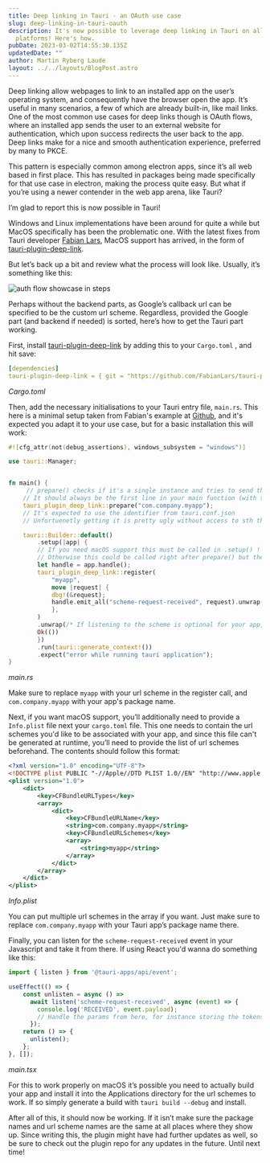 ```yaml
---
title: Deep linking in Tauri - an OAuth use case
slug: deep-linking-in-tauri-oauth
description: It's now possible to leverage deep linking in Tauri on all
  platforms! Here's how.
pubDate: 2023-03-02T14:55:30.135Z
updatedDate: ""
author: Martin Ryberg Laude
layout: ../../layouts/BlogPost.astro
---
```

Deep linking allow webpages to link to an installed app on the user’s operating system, and consequently have the browser open the app. It’s useful in many scenarios, a few of which are already built-in, like mail links. One of the most common use cases for deep links though is OAuth flows, where an installed app sends the user to an external website for authentication, which upon success redirects the user back to the app. Deep links make for a nice and smooth authentication experience, preferred by many to PKCE.

This pattern is especially common among electron apps, since it’s all web based in first place. This has resulted in packages being made specifically for that use case in electron, making the process quite easy. But what if you’re using a newer contender in the web app arena, like Tauri?

I’m glad to report this is now possible in Tauri!

Windows and Linux implementations have been around for quite a while but MacOS specifically has been the problematic one. With the latest fixes from Tauri developer [Fabian Lars](https://github.com/FabianLars), MacOS support has arrived, in the form of [tauri-plugin-deep-link](https://github.com/FabianLars/tauri-plugin-deep-link).

But let’s back up a bit and review what the process will look like. Usually, it’s something like this:

![auth flow showcase in steps](/images/uploads/tauri_auth_flow.webp "Auth flow")

Perhaps without the backend parts, as Google’s callback url can be specified to be the custom url scheme. Regardless, provided the Google part (and backend if needed) is sorted, here’s how to get the Tauri part working.

First, install [tauri-plugin-deep-link](https://github.com/FabianLars/tauri-plugin-deep-link) by adding this to your `Cargo.toml` , and hit save:

```yaml
[dependencies]
tauri-plugin-deep-link = { git = "https://github.com/FabianLars/tauri-plugin-deep-link", branch = "main" }
```
*Cargo.toml*

Then, add the necessary initialisations to your Tauri entry file, `main.rs`. This here is a minimal setup taken from Fabian's example at [Github](https://github.com/FabianLars/tauri-plugin-deep-link/tree/main/example), and it's expected you adapt it to your use case, but for a basic installation this will work:

```rust
#![cfg_attr(not(debug_assertions), windows_subsystem = "windows")]

use tauri::Manager;


fn main() {
     // prepare() checks if it's a single instance and tries to send the args otherwise.
    // It should always be the first line in your main function (with the exception of loggers or similar)
    tauri_plugin_deep_link::prepare("com.company.myapp");
    // It's expected to use the identifier from tauri.conf.json
    // Unfortuenetly getting it is pretty ugly without access to sth that implements `Manager`.

    tauri::Builder::default()
        .setup(|app| {
        // If you need macOS support this must be called in .setup() !
        // Otherwise this could be called right after prepare() but then you don't have access to tauri APIs
        let handle = app.handle();
        tauri_plugin_deep_link::register(
            "myapp",
            move |request| {
            dbg!(&request);
            handle.emit_all("scheme-request-received", request).unwrap();
            },
        )
        .unwrap(/* If listening to the scheme is optional for your app, you don't want to unwrap here. */);
        Ok(())
        })
        .run(tauri::generate_context!())
        .expect("error while running tauri application");
}
```
*main.rs*

Make sure to replace `myapp` with your url scheme in the register call, and `com.company.myapp` with your app's package name.

Next, if you want macOS support, you’ll additionally need to provide a `Info.plist` file next your `cargo.toml` file. This one needs to contain the url schemes you'd like to be associated with your app, and since this file can't be generated at runtime, you’ll need to provide the list of url schemes beforehand. The contents should follow this format:

```xml
<?xml version="1.0" encoding="UTF-8"?>
<!DOCTYPE plist PUBLIC "-//Apple//DTD PLIST 1.0//EN" "http://www.apple.com/DTDs/PropertyList-1.0.dtd">
<plist version="1.0">
    <dict>
        <key>CFBundleURLTypes</key>
        <array>
            <dict>
                <key>CFBundleURLName</key>
                <string>com.company.myapp</string>
                <key>CFBundleURLSchemes</key>
                <array>
                    <string>myapp</string>
                </array>
            </dict>
        </array>
    </dict>
</plist>
```
*Info.plist*

You can put multiple url schemes in the array if you want. Just make sure to replace `com.company.myapp` with your Tauri app’s package name there.

Finally, you can listen for the `scheme-request-received` event in your Javascript and take it from there. If using React you'd wanna do something like this:

```typescript
import { listen } from '@tauri-apps/api/event';

useEffect(() => {
    const unlisten = async () =>
      await listen('scheme-request-received', async (event) => {
        console.log('RECEIVED', event.payload);
        // Handle the params from here, for instance storing the tokens
      });
    return () => {
      unlisten();
    };
}, []);
```
*main.tsx*

For this to work properly on macOS it’s possible you need to actually build your app and install it into the Applications directory for the url schemes to work. If so simply generate a build with `tauri build --debug` and install.

After all of this, it should now be working. If it isn’t make sure the package names and url scheme names are the same at all places where they show up. Since writing this, the plugin might have had further updates as well, so be sure to check out the plugin repo for any updates in the future. Until next time!